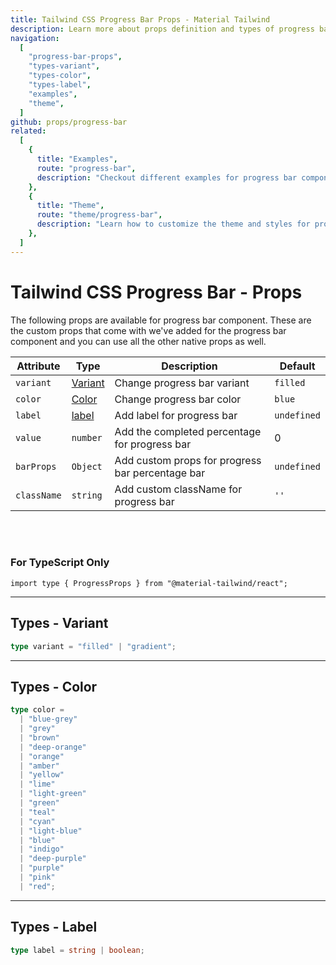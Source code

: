 ```yaml
---
title: Tailwind CSS Progress Bar Props - Material Tailwind
description: Learn more about props definition and types of progress bar component.
navigation:
  [
    "progress-bar-props",
    "types-variant",
    "types-color",
    "types-label",
    "examples",
    "theme",
  ]
github: props/progress-bar
related:
  [
    {
      title: "Examples",
      route: "progress-bar",
      description: "Checkout different examples for progress bar component.",
    },
    {
      title: "Theme",
      route: "theme/progress-bar",
      description: "Learn how to customize the theme and styles for progress bar component.",
    },
  ]
---
```


# Tailwind CSS Progress Bar - Props

<span id="progress-bar-props" className="scroll-mt-48" />
The following props are available for progress bar component. These are the custom
props that come with we've added for the progress bar component and you can use all
the other native props as well.

| Attribute   | Type                      | Description                                      | Default                |
| ----------- | ------------------------- | ------------------------------------------------ | ---------------------- |
| `variant`   | [Variant](#types-variant) | Change progress bar variant                      | <Code>filled</Code>    |
| `color`     | [Color](#types-color)     | Change progress bar color                        | <Code>blue</Code>      |
| `label`     | [label](#types-label)     | Add label for progress bar                       | <Code>undefined</Code> |
| `value`     | <Code>number</Code>       | Add the completed percentage for progress bar    | 0                      |
| `barProps`  | <Code>Object</Code>       | Add custom props for progress bar percentage bar | <Code>undefined</Code> |
| `className` | <Code>string</Code>       | Add custom className for progress bar            | `''`                   |

<br />
<br />

### For TypeScript Only

```tsx
import type { ProgressProps } from "@material-tailwind/react";
```

---

## Types - Variant

<span id="types-variant" className="scroll-mt-48" />

```ts
type variant = "filled" | "gradient";
```

---

## Types - Color

<span id="types-color" className="scroll-mt-48" />

```ts
type color =
  | "blue-grey"
  | "grey"
  | "brown"
  | "deep-orange"
  | "orange"
  | "amber"
  | "yellow"
  | "lime"
  | "light-green"
  | "green"
  | "teal"
  | "cyan"
  | "light-blue"
  | "blue"
  | "indigo"
  | "deep-purple"
  | "purple"
  | "pink"
  | "red";
```

---

## Types - Label

<span id="types-label" className="scroll-mt-48" />

```ts
type label = string | boolean;
```

<span id="examples" className="scroll-mt-48" />
<span id="theme" className="scroll-mt-48" />
